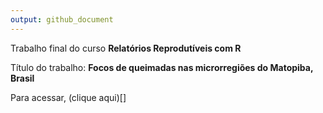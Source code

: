 ```yaml
---
output: github_document
---
```


Trabalho final do curso **Relatórios Reprodutíveis com R**

Título do trabalho: **Focos de queimadas nas microrregiões do Matopiba, Brasil**

Para acessar, (clique aqui)[]
